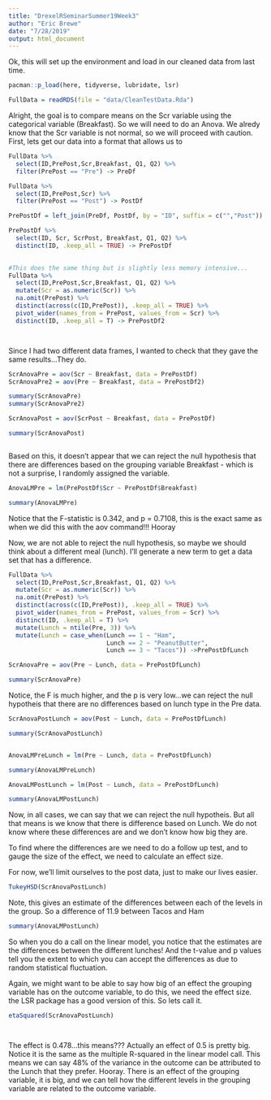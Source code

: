 ```yaml
---
title: "DrexelRSeminarSummer19Week3"
author: "Eric Brewe"
date: "7/28/2019"
output: html_document
---
```

Ok, this will set up the environment and load in our cleaned data from last time. 

```r
pacman::p_load(here, tidyverse, lubridate, lsr)

FullData = readRDS(file = "data/CleanTestData.Rda")

```
Alright, the goal is to compare means on the Scr variable using the categorical variable (Breakfast). So we will need to do an Anova. We alredy know that the Scr variable is not normal, so we will proceed with caution. First, lets get our data into a format that allows us to 

```r

FullData %>%
  select(ID,PrePost,Scr,Breakfast, Q1, Q2) %>%
  filter(PrePost == "Pre") -> PreDf

FullData %>%
  select(ID,PrePost,Scr) %>%
  filter(PrePost == "Post") -> PostDf

PrePostDf = left_join(PreDf, PostDf, by = "ID", suffix = c("","Post"))

PrePostDf %>%
  select(ID, Scr, ScrPost, Breakfast, Q1, Q2) %>%
  distinct(ID, .keep_all = TRUE) -> PrePostDf

 
#This does the same thing but is slightly less memory intensive...
FullData %>%
  select(ID,PrePost,Scr,Breakfast, Q1, Q2) %>%
  mutate(Scr = as.numeric(Scr)) %>%
  na.omit(PrePost) %>%
  distinct(across(c(ID,PrePost)), .keep_all = TRUE) %>%
  pivot_wider(names_from = PrePost, values_from = Scr) %>%
  distinct(ID, .keep_all = T) -> PrePostDf2




```

Since I  had two different data frames, I wanted to check that they gave the same results...They do.

```r

ScrAnovaPre = aov(Scr ~ Breakfast, data = PrePostDf)
ScrAnovaPre2 = aov(Pre ~ Breakfast, data = PrePostDf2)

summary(ScrAnovaPre)
summary(ScrAnovaPre2)

```

```r

ScrAnovaPost = aov(ScrPost ~ Breakfast, data = PrePostDf)

summary(ScrAnovaPost)



```

Based on this, it doesn't appear that we can reject the null hypothesis that there are differences based on the grouping variable Breakfast - which is not a surprise, I randomly assigned the variable.


```r

AnovaLMPre = lm(PrePostDf$Scr ~ PrePostDf$Breakfast)

summary(AnovaLMPre)

```
Notice that the F-statistic is 0.342, and p = 0.7108, this is the exact same as when we did this with the aov command!!!  Hooray 

Now, we are not able to reject the null hypothesis, so maybe we should think about a different meal (lunch).  I'll generate a new term to get a data set that has a difference.


```r


FullData %>%
  select(ID,PrePost,Scr,Breakfast, Q1, Q2) %>%
  mutate(Scr = as.numeric(Scr)) %>%
  na.omit(PrePost) %>%
  distinct(across(c(ID,PrePost)), .keep_all = TRUE) %>%
  pivot_wider(names_from = PrePost, values_from = Scr) %>%
  distinct(ID, .keep_all = T) %>%
  mutate(Lunch = ntile(Pre, 3)) %>%
  mutate(Lunch = case_when(Lunch == 1 ~ "Ham",
                           Lunch == 2 ~ "PeanutButter",
                           Lunch == 3 ~ "Tacos")) ->PrePostDfLunch


```



```r

ScrAnovaPre = aov(Pre ~ Lunch, data = PrePostDfLunch)

summary(ScrAnovaPre)

```
Notice, the F is much higher, and the p is very low...we can reject the null hypotheis that there are no differences based on lunch type in the Pre data. 

```r

ScrAnovaPostLunch = aov(Post ~ Lunch, data = PrePostDfLunch)

summary(ScrAnovaPostLunch)



```



```r

AnovaLMPreLunch = lm(Pre ~ Lunch, data = PrePostDfLunch)

summary(AnovaLMPreLunch)

```

```r

AnovaLMPostLunch = lm(Post ~ Lunch, data = PrePostDfLunch)

summary(AnovaLMPostLunch)

```
Now, in all cases, we can say that we can reject the null hypotheis. But all that means is we know that there is difference based on Lunch.  We do not know where these differences are and we don't know how big they are. 

To find where the differences are we need to do a follow up test, and to gauge the size of the effect, we need to calculate an effect size. 

For now, we'll limit ourselves to the post data, just to make our lives easier.
```r
TukeyHSD(ScrAnovaPostLunch)


```
Note, this gives an estimate of the differences between each of the levels in the group.  So a difference of 11.9 between Tacos and Ham

```r

summary(AnovaLMPostLunch)

```

So when you do a call on the linear model, you notice that the estimates are the differences between the different lunches!  And the t-value and p values tell you the extent to which you can accept the differences as due to random statistical fluctuation.  

Again, we might want to be able to say how big of an effect the grouping variable has on the outcome variable, to do this, we need the effect size.  the LSR package has a good version of this. So lets call it. 

```r
etaSquared(ScrAnovaPostLunch)




```

The effect is 0.478...this means??? Actually an effect of 0.5 is pretty big. Notice it is the same as the multiple R-squared in the linear model call. This means we can say 48% of the variance in the outcome can be attributed to the Lunch that they prefer. Hooray.  There is an effect of the grouping variable, it is big, and we can tell how the different levels in the grouping variable are related to the outcome variable. 